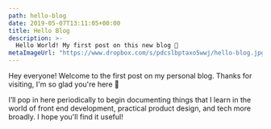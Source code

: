 ```yaml
---
path: hello-blog
date: 2019-05-07T13:11:05+00:00
title: Hello Blog
description: >-
  Hello World! My first post on this new blog 🥇
metaImageUrl: "https://www.dropbox.com/s/pdcslbptaxo5wwj/hello-blog.jpg?raw=1"
---
```


Hey everyone! Welcome to the first post on my personal blog. Thanks for visiting, I'm so glad you're here 🤗

I’ll pop in here periodically to begin documenting things that I learn in the world of front end development, practical product design, and tech more broadly. I hope you'll find it useful!
